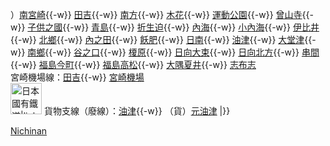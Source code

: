 {{鐵道路線|
| 模板名稱 =日南線
| 名稱 = [[File:JR logo (kyushu).svg|25px|九州旅客鐵道|link=九州旅客鐵道]] [[日南線]]·[[宮崎機場線]]
| 代表色 = #faaf18
| 背景顏色 = #FFFFFF 
| 車站列表 = （[[宮崎站|宮崎]]{{-w}}）[[南宮崎站|南宮崎]]{{-w}} [[田吉站|田吉]]{{-w}} [[南方站 (宮崎縣)|南方]]{{-w}} [[木花站|木花]]{{-w}} [[運動公園站 (宮崎縣)|運動公園]]{{-w}} [[曾山寺站|曾山寺]]{{-w}} [[子供之國站 (宮崎縣)|子供之國]]{{-w}} [[青島站 (日本)|青島]]{{-w}} [[折生迫站|折生迫]]{{-w}} [[內海站 (宮崎縣)|內海]]{{-w}} [[小內海站|小內海]]{{-w}} [[伊比井站|伊比井]]{{-w}} [[北鄉站|北鄉]]{{-w}} [[內之田站|內之田]]{{-w}} [[飫肥站|飫肥]]{{-w}} [[日南站 (日本)|日南]]{{-w}} [[油津站|油津]]{{-w}} [[大堂津站|大堂津]]{{-w}} [[南鄉站|南鄉]]{{-w}} [[谷之口站|谷之口]]{{-w}} [[榎原站|榎原]]{{-w}} [[日向大束站|日向大束]]{{-w}} [[日向北方站|日向北方]]{{-w}} [[串間站|串間]]{{-w}} [[福島今町站|福島今町]]{{-w}} [[福島高松站|福島高松]]{{-w}} [[大隅夏井車站|大隅夏井]]{{-w}} [[志布志站|志布志]]<br />宮崎機場線：[[田吉站|田吉]]{{-w}} [[宮崎機場站|宮崎機場]]<br />[[File:Japanese National Railway logo.svg|50px|日本國有鐵道|link=日本國有鐵道]] 貨物支線（廢線）：[[油津站|油津]]{{-w}} （貨）[[元油津站|元油津]]
|}}<noinclude>
[[Category:九州旅客鐵道路線模板|Nichinan]]
</noinclude>